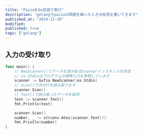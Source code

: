 ```yaml
---
title: "PaizaをGo言語で実行"
description: "golangでpaizaの問題を解いたときの知見を書いてきます"
published_at: "2024-11-20"
modified:
published: true
tags: ["golang"]
---
```


## 入力の受け取り

```go
func main() {
	// NewScanner()でデータを読み取るScannerインスタンスを作成
	// os.Stdinはプログラムの標準入力を参照しています
	scanner := bufio.NewScanner(os.Stdin)
	// Scan()で次の行を読み取ります
	scanner.Scan()
	// Text()で読み取ったデータを取得
	text := scanner.Text()
	fmt.Println(text)

	scanner.Scan()
	number, _ := strconv.Atoi(scanner.Text())
	fmt.Println(number)
}
```
